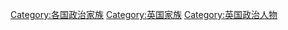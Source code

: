[[Category:各国政治家族|Category:各国政治家族]]
[[Category:英国家族|Category:英国家族]]
[[Category:英国政治人物|Category:英国政治人物]]